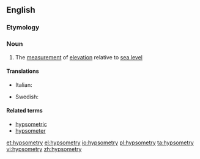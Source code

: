 ==English==

===Etymology===
{{suffix|hypsometer|y}}

===Noun===
{{en-noun|-}}

# The [[measurement]] of [[elevation]] relative to [[sea level]]

====Translations====
{{trans-top|elevation relative to sea level}}
* Italian: {{t-|it|ipsometria|f}}
{{trans-mid}}
* Swedish: {{t|sv|hypsometri|c}}
{{trans-bottom}}

====Related terms====
* [[hypsometric]]
* [[hypsometer]]

[[et:hypsometry]]
[[el:hypsometry]]
[[io:hypsometry]]
[[pl:hypsometry]]
[[ta:hypsometry]]
[[vi:hypsometry]]
[[zh:hypsometry]]